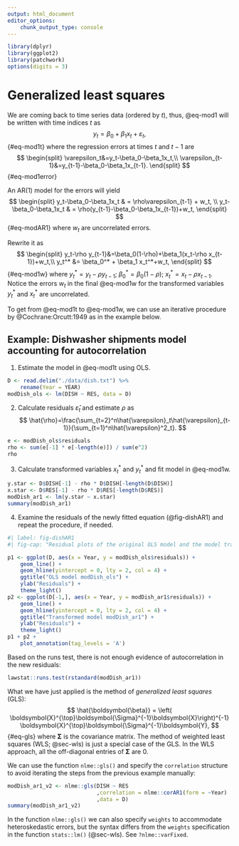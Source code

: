 ```yaml
---
output: html_document
editor_options:
    chunk_output_type: console
---
```


```r
library(dplyr)
library(ggplot2)
library(patchwork)
options(digits = 3)
```

# Generalized least squares {#sec-gls}

We are coming back to time series data (ordered by $t$), thus, @eq-mod1 will be written with time indices $t$ as
$$
y_t=\beta_0+\beta_1x_t+\varepsilon_t,
$${#eq-mod1t}
where the regression errors at times $t$ and $t-1$ are
$$
\begin{split}
\varepsilon_t&=y_t-\beta_0-\beta_1x_t,\\
\varepsilon_{t-1}&=y_{t-1}-\beta_0-\beta_1x_{t-1}.
\end{split}
$${#eq-mod1error}

An AR(1) model for the errors will yield
$$
\begin{split}
y_t-\beta_0-\beta_1x_t & = \rho\varepsilon_{t-1} + w_t, \\
y_t-\beta_0-\beta_1x_t & = \rho(y_{t-1}-\beta_0-\beta_1x_{t-1})+w_t,
\end{split}
$${#eq-modAR1}
where $w_t$ are uncorrelated errors.

Rewrite it as
$$
\begin{split}
y_t-\rho y_{t-1}&=\beta_0(1-\rho)+\beta_1(x_t-\rho x_{t-1})+w_t,\\
y_t^* &= \beta_0^* + \beta_1 x_t^*+w_t,
\end{split}
$${#eq-mod1w}
where $y_t^* = y_t-\rho y_{t-1}$; $\beta_0^* = \beta_0(1-\rho)$; $x_t^* = x_t-\rho x_{t-1}$. 
Notice the errors $w_t$ in the final @eq-mod1w for the transformed variables $y_t^*$ and $x_t^*$ are uncorrelated.

To get from @eq-mod1t to @eq-mod1w, we can use an iterative procedure by @Cochrane:Orcutt:1949 as in the example below.

::: {.callout-note icon=false}

## Example: Dishwasher shipments model accounting for autocorrelation

1. Estimate the model in @eq-mod1t using OLS.
```r
D <- read.delim("./data/dish.txt") %>% 
    rename(Year = YEAR)
modDish_ols <- lm(DISH ~ RES, data = D)
```

2. Calculate residuals $\hat{\varepsilon}_t$ and estimate $\rho$ as
$$
\hat{\rho}=\frac{\sum_{t=2}^n\hat{\varepsilon}_t\hat{\varepsilon}_{t-1}}{\sum_{t=1}^n\hat{\varepsilon}^2_t}.
$$
```r
e <- modDish_ols$residuals
rho <- sum(e[-1] * e[-length(e)]) / sum(e^2)
rho
```

3. Calculate transformed variables $x^*_t$ and $y^*_t$ and fit model in @eq-mod1w.
```r
y.star <- D$DISH[-1] - rho * D$DISH[-length(D$DISH)]
x.star <- D$RES[-1] - rho * D$RES[-length(D$RES)]
modDish_ar1 <- lm(y.star ~ x.star)
summary(modDish_ar1)
```

4. Examine the residuals of the newly fitted equation (@fig-dishAR1) and repeat the procedure, if needed.

```r
#| label: fig-dishAR1
#| fig-cap: "Residual plots of the original OLS model and the model transformed to account for autocorrelation in residuals."

p1 <- ggplot(D, aes(x = Year, y = modDish_ols$residuals)) + 
    geom_line() + 
    geom_hline(yintercept = 0, lty = 2, col = 4) + 
    ggtitle("OLS model modDish_ols") +
    ylab("Residuals") +
    theme_light()
p2 <- ggplot(D[-1,], aes(x = Year, y = modDish_ar1$residuals)) + 
    geom_line() + 
    geom_hline(yintercept = 0, lty = 2, col = 4) + 
    ggtitle("Transformed model modDish_ar1") +
    ylab("Residuals") +
    theme_light()
p1 + p2 +
    plot_annotation(tag_levels = 'A')
```

Based on the runs test, there is not enough evidence of autocorrelation in the new residuals:

```r
lawstat::runs.test(rstandard(modDish_ar1))
```
:::

What we have just applied is the method of *generalized least squares* (GLS):
$$
\hat{\boldsymbol{\beta}} = \left( \boldsymbol{X}^{\top}\boldsymbol{\Sigma}^{-1}\boldsymbol{X}\right)^{-1} \boldsymbol{X}^{\top}\boldsymbol{\Sigma}^{-1}\boldsymbol{Y},
$${#eq-gls}
where $\boldsymbol{\Sigma}$ is the covariance matrix. 
The method of weighted least squares (WLS; @sec-wls) is just a special case of the GLS. 
In the WLS approach, all the off-diagonal entries of $\boldsymbol{\Sigma}$ are 0.

We can use the function `nlme::gls()` and specify the `correlation` structure to avoid iterating the steps from the previous example manually:

```r
modDish_ar1_v2 <- nlme::gls(DISH ~ RES
                            ,correlation = nlme::corAR1(form = ~Year)
                            ,data = D)
summary(modDish_ar1_v2)
```

::: {.callout-note}
In the function `nlme::gls()` we can also specify `weights` to accommodate heteroskedastic errors, but the syntax differs from the `weights` specification in the function `stats::lm()` (@sec-wls). 
See `?nlme::varFixed`.
:::
